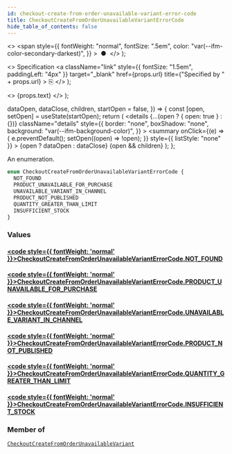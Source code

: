 ```yaml
---
id: checkout-create-from-order-unavailable-variant-error-code
title: CheckoutCreateFromOrderUnavailableVariantErrorCode
hide_table_of_contents: false
---
```


  <>
    <span
      style={{
        fontWeight: "normal",
        fontSize: ".5em",
        color: "var(--ifm-color-secondary-darkest)",
      }}
    >
      &nbsp;●&nbsp;
    </span>
  </>
);

  <>
    Specification
    <a
      className="link"
      style={{ fontSize: "1.5em", paddingLeft: "4px" }}
      target="\_blank"
      href={props.url}
      title={"Specified by " + props.url}
    >
      ⎘
    </a>
  </>
);

  <>
    <span className={props.class}>{props.text}</span>
  </>
);


  dataOpen,
  dataClose,
  children,
  startOpen = false,
}) => {
  const [open, setOpen] = useState(startOpen);
  return (
    <details
      {...(open ? { open: true } : {})}
      className="details"
      style={{
        border: "none",
        boxShadow: "none",
        background: "var(--ifm-background-color)",
      }}
    >
      <summary
        onClick={(e) => {
          e.preventDefault();
          setOpen((open) => !open);
        }}
        style={{ listStyle: "none" }}
      >
        {open ? dataOpen : dataClose}
      </summary>
      {open && children}
    </details>
  );
};

An enumeration.

```graphql
enum CheckoutCreateFromOrderUnavailableVariantErrorCode {
  NOT_FOUND
  PRODUCT_UNAVAILABLE_FOR_PURCHASE
  UNAVAILABLE_VARIANT_IN_CHANNEL
  PRODUCT_NOT_PUBLISHED
  QUANTITY_GREATER_THAN_LIMIT
  INSUFFICIENT_STOCK
}
```

### Values

#### [<code style={{ fontWeight: 'normal' }}>CheckoutCreateFromOrderUnavailableVariantErrorCode.<b>NOT_FOUND</b></code>](#)

>

#### [<code style={{ fontWeight: 'normal' }}>CheckoutCreateFromOrderUnavailableVariantErrorCode.<b>PRODUCT_UNAVAILABLE_FOR_PURCHASE</b></code>](#)

>

#### [<code style={{ fontWeight: 'normal' }}>CheckoutCreateFromOrderUnavailableVariantErrorCode.<b>UNAVAILABLE_VARIANT_IN_CHANNEL</b></code>](#)

>

#### [<code style={{ fontWeight: 'normal' }}>CheckoutCreateFromOrderUnavailableVariantErrorCode.<b>PRODUCT_NOT_PUBLISHED</b></code>](#)

>

#### [<code style={{ fontWeight: 'normal' }}>CheckoutCreateFromOrderUnavailableVariantErrorCode.<b>QUANTITY_GREATER_THAN_LIMIT</b></code>](#)

>

#### [<code style={{ fontWeight: 'normal' }}>CheckoutCreateFromOrderUnavailableVariantErrorCode.<b>INSUFFICIENT_STOCK</b></code>](#)

>

### Member of

[`CheckoutCreateFromOrderUnavailableVariant`](../../../api-storefront/checkout/objects/checkout-create-from-order-unavailable-variant) <Badge class="badge badge--secondary" text="object"/>
